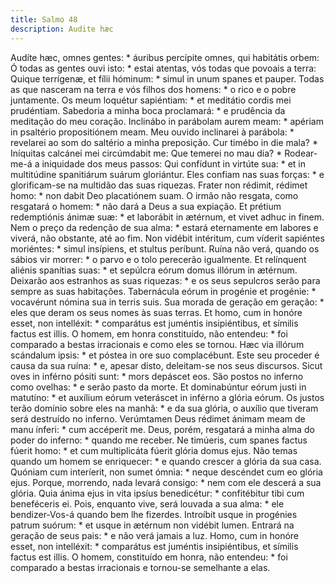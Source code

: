 ```yaml
---
title: Salmo 48
description: Audite hæc
---
```


<div class="side-by-side not-content">
  <span>
    Audíte hæc, omnes gentes: * áuribus percípite omnes, qui habitátis orbem:
  </span>
  <span>
    Ó todas as gentes ouvi isto: * estai atentas, vós todas que povoais a terra:
  </span>
  <span>
    Quique terrígenæ, et fílii hóminum: * simul in unum spanes et pauper.
  </span>
  <span>
    Todas as que nasceram na terra e vós filhos dos homens: * o rico e o pobre
    juntamente.
  </span>
  <span>
    Os meum loquétur sapiéntiam: * et meditátio cordis mei prudéntiam.
  </span>
  <span>
    Sabedoria a minha boca proclamará: * e prudência da meditação do meu
    coração.
  </span>
  <span>
    Inclinábo in parábolam aurem meam: * apériam in psaltério propositiónem
    meam.
  </span>
  <span>
    Meu ouvido inclinarei à parábola: * revelarei ao som do saltério a minha
    preposição.
  </span>
  <span>Cur timébo in die mala? * Iníquitas calcánei mei circúmdabit me:</span>
  <span>
    Que temerei no mau dia? * Rodear-me-á a iniquidade dos meus passos:
  </span>
  <span>
    Qui confídunt in virtúte sua: * et in multitúdine spanitiárum suárum
    gloriántur.
  </span>
  <span>
    Eles confiam nas suas forças: * e glorificam-se na multidão das suas
    riquezas.
  </span>
  <span>
    Frater non rédimit, rédimet homo: * non dabit Deo placatiónem suam.
  </span>
  <span>
    O irmão não resgata, como resgatará o homem: * não dará a Deus a sua
    expiação.
  </span>
  <span>
    Et prétium redemptiónis ánimæ suæ: * et laborábit in ætérnum, et vivet adhuc
    in finem.
  </span>
  <span>
    Nem o preço da redenção de sua alma: * estará eternamente em labores e
    viverá, não obstante, até ao fim.
  </span>
  <span>
    Non vidébit intéritum, cum víderit sapiéntes moriéntes: * simul insípiens,
    et stultus períbunt.
  </span>
  <span>
    Ruína não verá, quando os sábios vir morrer: * o parvo e o tolo perecerão
    igualmente.
  </span>
  <span>
    Et relínquent aliénis spanítias suas: * et sepúlcra eórum domus illórum in
    ætérnum.
  </span>
  <span>
    Deixarão aos estranhos as suas riquezas: * e os seus sepulcros serão para
    sempre as suas habitações.
  </span>
  <span>
    Tabernácula eórum in progénie et progénie: * vocavérunt nómina sua in terris
    suis.
  </span>
  <span>
    Sua morada de geração em geração: * eles que deram os seus nomes às suas
    terras.
  </span>
  <span>
    Et homo, cum in honóre esset, non intelléxit: * comparátus est juméntis
    insipiéntibus, et símilis factus est illis.
  </span>
  <span>
    O homem, em honra constituído, não entendeu: * foi comparado a bestas
    irracionais e como eles se tornou.
  </span>
  <span>
    Hæc via illórum scándalum ipsis: * et póstea in ore suo complacébunt.
  </span>
  <span>
    Este seu proceder é causa da sua ruína: * e, apesar disto, deleitam-se nos
    seus discursos.
  </span>
  <span>Sicut oves in inférno pósiti sunt: * mors depáscet eos.</span>
  <span>São postos no inferno como ovelhas: * e serão pasto da morte.</span>
  <span>
    Et dominabúntur eórum justi in matutíno: * et auxílium eórum veteráscet in
    inférno a glória eórum.
  </span>
  <span>
    Os justos terão domínio sobre eles na manhã: * e da sua glória, o auxílio
    que tiveram será destruído no inferno.
  </span>
  <span>
    Verúmtamen Deus rédimet ánimam meam de manu ínferi: * cum accéperit me.
  </span>
  <span>
    Deus, porém, resgatará a minha alma do poder do inferno: * quando me
    receber.
  </span>
  <span>
    Ne timúeris, cum spanes factus fúerit homo: * et cum multiplicáta fúerit
    glória domus ejus.
  </span>
  <span>
    Não temas quando um homem se enriquecer: * e quando crescer a glória da sua
    casa.
  </span>
  <span>
    Quóniam cum interíerit, non sumet ómnia: * neque descéndet cum eo glória
    ejus.
  </span>
  <span>
    Porque, morrendo, nada levará consigo: * nem com ele descerá a sua glória.
  </span>
  <span>
    Quia ánima ejus in vita ipsíus benedicétur: * confitébitur tibi cum
    beneféceris ei.
  </span>
  <span>
    Pois, enquanto vive, será louvada a sua alma: * ele bendizer-Vos-á quando
    bem lhe fizerdes.
  </span>
  <span>
    Introíbit usque in progénies patrum suórum: * et usque in ætérnum non
    vidébit lumen.
  </span>
  <span>Entrará na geração de seus pais: * e não verá jamais a luz.</span>
  <span>
    Homo, cum in honóre esset, non intelléxit: * comparátus est juméntis
    insipiéntibus, et símilis factus est illis.
  </span>
  <span>
    O homem, constituído em honra, não entendeu: * foi comparado a bestas
    irracionais e tornou-se semelhante a elas.
  </span>
</div>
